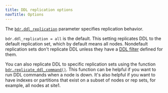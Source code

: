 ```yaml
---
title: DDL replication options
navTitle: Options
---
```


The [`bdr.ddl_replication`](/pgd/latest/reference/pgd-settings#bdrddl_replication) parameter specifies replication behavior.

`bdr.ddl_replication = all` is the default. This setting replicates DDL to the
default replication set, which by default means all nodes. Nondefault
replication sets don't replicate DDL unless they have a
[DDL filter](../repsets)
defined for them.

You can also replicate DDL to specific replication sets using the
function [`bdr.replicate_ddl_command()`](/pgd/latest/reference/functions#bdrreplicate_ddl_command). This function can be helpful if you
want to run DDL commands when a node is down. It's also helpful if you want to have
indexes or partitions that exist on a subset of nodes or rep sets,
for example, all nodes at site1.

<!-- could "have" be "include" in above sentence? >

```
SELECT bdr.replicate_ddl_command(
				'CREATE INDEX CONCURRENTLY ON foo (col7);',
				ARRAY['site1'],     -- the replication sets
                'all');              -- ddl_locking to apply
```

While we don't recommend it, you can skip automatic DDL replication and
execute it manually on each node using the [`bdr.ddl_replication`](/pgd/latest/reference/pgd-settings#bdrddl_replication) configuration
parameter.

```
SET bdr.ddl_replication = off;
```

When set, it makes PGD skip both the global locking and the replication
of executed DDL commands. You must then run the DDL manually on all nodes.

!!! Warning
    Executing DDL manually on each node without global locking can
    cause the whole PGD group to stop replicating if conflicting DDL or DML
    executes concurrently.

Only only the bdr_superuser or superuser can set the `bdr.ddl_replication` parameter can be set. Or, you can set it in the `postgres.conf` configuration file.
